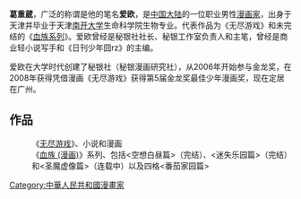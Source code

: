 {{Infobox person
| name            = 葛重葳
| image           = 
| image_size      =
| alt             = 
| caption         = 
| birth_date      = 6月4日
| birth_place     = {{PRC}}[[天津市|天津市]]
| death_date      = 
| death_place     = 
| death_cause     =  
| nationality     = {{PRC}}
| other_names     = 爱欧、IO
| occupation      = [[漫画家|漫画家]]
| years_active    = 
| alma_mater      = [[南开大学|南开大学]]
| spouse          = 
| website         = 
}}

'''葛重葳'''，广泛的称谓是他的笔名'''爱欧'''，是[[中华人民共和国|中国大陆]]的一位职业男性[[漫画家|漫画家]]，出身于天津并毕业于天津[[南开大学|南开大学]]生命科学院生物专业。代表作品为《无尽游戏》和未完结的《[[血族_(漫画)|血族系列]]》。爱欧曾经是秘银社社长、秘银工作室负责人和主笔，曾经是商业轻小说写手和《日刊少年囧rz》的主编。

爱欧在大学时代创建了秘银社（秘银漫画研究社），从2006年开始参与金龙奖，在2008年获得凭借漫画《无尽游戏》获得第5届金龙奖最佳少年漫画奖，现在定居在广州。

==作品==
:《[[无尽游戏|无尽游戏]]》、小说和漫画
:《[[血族_(漫画)|血族 (漫画)]]》系列、包括<空想白昼篇>（完结）、<迷失乐园篇>（完结）和<圣魔虚像篇>（连载中）以及四格<番茄家园篇>

[[Category:中華人民共和國漫畫家|Category:中華人民共和國漫畫家]]